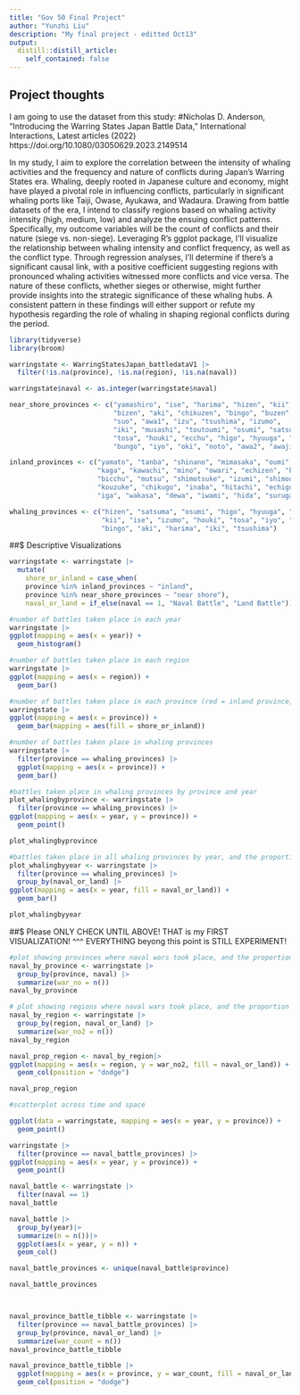 ```yaml
---
title: "Gov 50 Final Project"
author: "Yunzhi Liu"
description: "My final project - editted Oct13"
output:
  distill::distill_article:
    self_contained: false
---
```




## Project thoughts

I am going to use the dataset from this study:
#Nicholas D. Anderson, “Introducing the Warring States Japan Battle Data,” International Interactions, Latest articles (2022) https://doi.org/10.1080/03050629.2023.2149514

In my study, I aim to explore the correlation between the intensity of whaling activities and the frequency and nature of conflicts during Japan's Warring States era. 
Whaling, deeply rooted in Japanese culture and economy, might have played a pivotal role in influencing conflicts, particularly in significant whaling ports like Taiji, Owase, Ayukawa, and Wadaura. Drawing from battle datasets of the era, I intend to classify regions based on whaling activity intensity (high, medium, low) and analyze the ensuing conflict patterns. Specifically, my outcome variables will be the count of conflicts and their nature (siege vs. non-siege). 
Leveraging R's ggplot package, I'll visualize the relationship between whaling intensity and conflict frequency, as well as the conflict type. 
Through regression analyses, I'll determine if there's a significant causal link, with a positive coefficient suggesting regions with pronounced whaling activities witnessed more conflicts and vice versa. The nature of these conflicts, whether sieges or otherwise, might further provide insights into the strategic significance of these whaling hubs. 
A consistent pattern in these findings will either support or refute my hypothesis regarding the role of whaling in shaping regional conflicts during the period.

```r
library(tidyverse)
library(broom)
```


```r
warringstate <- WarringStatesJapan_battledataV1 |>
  filter(!is.na(province), !is.na(region), !is.na(naval))

warringstate$naval <- as.integer(warringstate$naval)

near_shore_provinces <- c("yamashiro", "ise", "harima", "hizen", "kii", "settsu", 
                          "bizen", "aki", "chikuzen", "bingo", "buzen", "nagato", 
                          "suo", "awa1", "izu", "tsushima", "izumo", 
                          "iki", "musashi", "toutoumi", "osumi", "satsuma", "sagami", 
                          "tosa", "houki", "ecchu", "higo", "hyuuga", "sanuki", 
                          "bungo", "iyo", "oki", "noto", "awa2", "awaji", "sado")

inland_provinces <- c("yamato", "tanba", "shinano", "mimasaka", "oumi", "tajima", 
                      "kaga", "kawachi", "mino", "owari", "echizen", "kai", "tango", 
                      "bicchu", "mutsu", "shimotsuke", "izumi", "shimousa", "kazusa", 
                      "kouzuke", "chikugo", "inaba", "hitachi", "echigo", "mikawa", 
                      "iga", "wakasa", "dewa", "iwami", "hida", "suruga")

whaling_provinces <- c("hizen", "satsuma", "osumi", "higo", "hyuuga", "bungo", 
                       "kii", "ise", "izumo", "houki", "tosa", "iyo", "bizen", 
                       "bingo", "aki", "harima", "iki", "tsushima")

```

##$ Descriptive Visualizations
```r
warringstate <- warringstate |>
  mutate(
    shore_or_inland = case_when(
    province %in% inland_provinces ~ "inland",
    province %in% near_shore_provinces ~ "near shore"),
    naval_or_land = if_else(naval == 1, "Naval Battle", "Land Battle"))

#number of battles taken place in each year
warringstate |>
ggplot(mapping = aes(x = year)) + 
  geom_histogram()

#number of battles taken place in each region
warringstate |>
ggplot(mapping = aes(x = region)) + 
  geom_bar()

#number of battles taken place in each province (red = inland province, blue = near shore province)
warringstate |>
ggplot(mapping = aes(x = province)) + 
  geom_bar(mapping = aes(fill = shore_or_inland))

#number of battles taken place in whaling provinces
warringstate |>
  filter(province == whaling_provinces) |>
  ggplot(mapping = aes(x = province)) + 
  geom_bar()
```


```r
#battles taken place in whaling provinces by province and year
plot_whalingbyprovince <- warringstate |>
  filter(province == whaling_provinces) |>
ggplot(mapping = aes(x = year, y = province)) +
  geom_point()

plot_whalingbyprovince

#battles taken place in all whaling provinces by year, and the proportion of naval battles
plot_whalingbyyear <- warringstate |>
  filter(province == whaling_provinces) |>
  group_by(naval_or_land) |>
ggplot(mapping = aes(x = year, fill = naval_or_land)) +
  geom_bar()

plot_whalingbyyear
```

##$ Please ONLY CHECK UNTIL ABOVE! THAT is my FIRST VISUALIZATION! ^^^
EVERYTHING beyong this point is STILL EXPERIMENT!




```r
#plot showing provinces where naval wars took place, and the proportion of naval wars among all battles in these places
naval_by_province <- warringstate |>
  group_by(province, naval) |>
  summarize(war_no = n())
naval_by_province
```


```r
# plot showing regions where naval wars took place, and the proportion of naval wars among all battles in these places
naval_by_region <- warringstate |>
  group_by(region, naval_or_land) |>
  summarize(war_no2 = n())
naval_by_region

naval_prop_region <- naval_by_region|>
ggplot(mapping = aes(x = region, y = war_no2, fill = naval_or_land)) +
  geom_col(position = "dodge")

naval_prop_region
```
```r
#scatterplot across time and space

ggplot(data = warringstate, mapping = aes(x = year, y = province)) +
  geom_point()

warringstate |>
  filter(province == naval_battle_provinces) |>
ggplot(mapping = aes(x = year, y = province)) +
  geom_point()
```

```r
naval_battle <- warringstate |>
  filter(naval == 1)
naval_battle

naval_battle |>
  group_by(year)|>
  summarize(n = n())|>
  ggplot(aes(x = year, y = n)) +
  geom_col()
```


```r
naval_battle_provinces <- unique(naval_battle$province)

naval_battle_provinces



naval_province_battle_tibble <- warringstate |>
  filter(province == naval_battle_provinces) |>
  group_by(province, naval_or_land) |>
  summarize(war_count = n())
naval_province_battle_tibble

naval_province_battle_tibble |>
  ggplot(mapping = aes(x = province, y = war_count, fill = naval_or_land)) +
  geom_col(position = "dodge")
```




